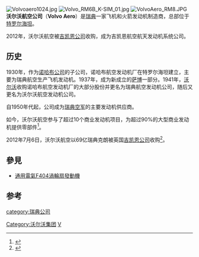 {{noteTA
|T=zh-hans:沃尔沃集团; zh-hant:富豪航空公司;
|1=zh-hans:沃尔沃集团; zh-hant:富豪航空公司;
|2=zh-hans:沃尔沃; zh-hant:富豪;
|3=zh-hans:沃尔沃汽车; zh-hant:富豪航空公司;
|4=zh-hans:康乃狄克州; zh-hant:康涅狄格州
}}

{{Infobox company
 | name             = Volvo Aero<br/>富豪航空
 | logo             = File:Volvo aero.PNG
 | logo_size        = 300px
 | logo_caption     = 富豪航空標誌
 | type             = 
 | genre            =
 | fate             = 與[[GKN|GKN]]合併
 | predecessor      = 
 | successor        = 吉凯恩航空航天发动机系统公司<br/>（GKN Aerospace Engine Systems）
 | foundation       = 1930年
 | founder          = 
 | defunct          = 2012年
 | location_city    = [[特羅爾海坦|特羅爾海坦]]（Trollhättan）
 | location_country = {{flag|Sweden}}
 | locations        = {{flag|Sweden}}[[林雪坪|林雪坪]]（Linköping）<br/>{{flag|Norway}}[[孔斯貝格|孔斯貝格]]（Kongsberg）<br/>{{USA}}[[康乃狄克州|康乃狄克州]][[纽因顿_(康涅狄格州)|纽因顿]]（Newington，Connecticut）
 | area_served      =
 | key_people       =
 | industry         = [[航太工程|航太工程]]
 | products         = 
 | services         = 
 | revenue          = 
 | operating_income =
 | net_income       = 
 | owner            = 
 | num_employees    = 
 | parent           = [[富豪集團|富豪集團]]
 | divisions        = 
 | subsid           =  
 | caption          =
 | homepage         = 
 | footnotes        =
}}

[[Image:Volvoaero1024.jpg|thumb]]
[[Image:Volvo_RM6B_K-SIM_01.jpg|thumb]]
[[File:VolvoAero_RM8.JPG|thumb]]
'''沃尔沃航空公司'''（'''Volvo Aero'''）是[[瑞典|瑞典]]一家飞机和火箭发动机制造商，总部位于[[特罗尔海坦|特罗尔海坦]]。

2012年，沃尔沃航空被[[GKN|吉凯恩公司]]收购，成为吉凯恩航空航天发动机系统公司。

==历史==
1930年，作为[[诺哈布公司|诺哈布公司]]的子公司，诺哈布航空发动机厂在特罗尔海坦建立，主要为瑞典航空生产飞机发动机。1937年，成为新成立的[[萨博集团|萨博]]一部分。1941年，[[沃尔沃集团|沃尔沃]]收购诺哈布航空发动机厂的大部分股份并更名为瑞典航空发动机公司，随后又更名为沃尔沃航空发动机公司。

自1950年代起，公司成为[[瑞典空军|瑞典空军]]的主要发动机供应商。

如今，沃尔沃航空参与了超过10个商业发动机项目，为超过90%的大型商业发动机提供零部件<ref>{{Cite web |url=http://www.volvoaero.com/VOLVOAERO/GLOBAL/EN-GB/PRODUCTS/ENGINE%20COMPONENTS/Pages/Engine%20components.aspx |title=Volvo Aero Official Website |access-date=2014-06-28 |archive-date=2020-02-20 |archive-url=https://web.archive.org/web/20200220220955/http://www.volvoaero.com/VOLVOAERO/GLOBAL/EN-GB/PRODUCTS/ENGINE%20COMPONENTS/Pages/Engine%20components.aspx |dead-url=no }}</ref>。

2012年7月6日，沃尔沃航空以69亿瑞典克朗被英国[[GKN|吉凯恩公司]]收购<ref>{{Cite web |url=http://www.volvoaero.com/volvoaero/global/en-gb/_layouts/CWP.Internet.VolvoCom/NewsItem.aspx?News.ItemId=126997&News.Language=en-gb |title=AB Volvo divests Volvo Aero to British GKN for SEK 6.9 billion  |access-date=2014-06-28 |archive-date=2019-08-22 |archive-url=https://web.archive.org/web/20190822044512/http://www.volvoaero.com/volvoaero/global/en-gb/_layouts/CWP.Internet.VolvoCom/NewsItem.aspx?News.ItemId=126997&News.Language=en-gb |dead-url=no }}</ref>。

==參見==
*[[F404渦輪扇發動機|通用電氣F404渦輪扇發動機]]

==参考==
{{reflist}}

[[category:瑞典公司|category:瑞典公司]]
[[Category:沃尔沃集团|Category:沃尔沃集团]]
[[Category:飛行器發動機製造商|V]]